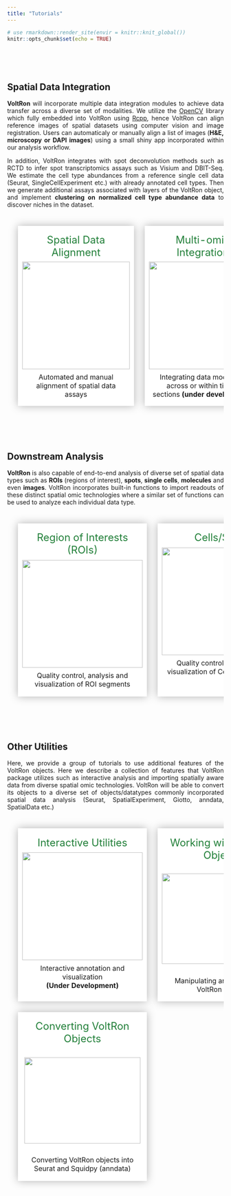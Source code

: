 ```yaml
---
title: "Tutorials"
---
```


<style>
.title{
  display: none;
}
body {
  text-align: justify
}
table, th, td, tr{
  empty-cells:hide;
  border-spacing: 25px;
  border-collapse: separate;
}
td{
  filter:drop-shadow(0 0 10px rgba(0,0,0,0.3));
  padding: 10px;
  background:white;
  text-align:center;
  width:33%;
  vertical-align: text-top;
}
td:hover, td:active{
  filter:drop-shadow(0 0 10px rgba(0,0,0,0.3));
  transform: scale(1.02);
  cursor: pointer;
}
.main-container {
  max-width: 1200px;
  margin-left: auto;
  margin-right: auto;
}
p.tutorial {
  text-decoration: none!important;
  font-size: 1.5em;
  color: #23803A;
  margin: 3%
}
</style>

```r
# use rmarkdown::render_site(envir = knitr::knit_global())
knitr::opts_chunk$set(echo = TRUE)
```

<br>
<!-- <br> -->

<!-- ## Spatial Data Analysis with VoltRon -->

<br>

## Spatial Data Integration


**VoltRon** will incorporate multiple data integration modules to achieve data transfer across a diverse set of modalities. We utilize the <a href="https://opencv.org/">OpenCV</a> library which fully embedded into VoltRon using <a href="https://www.rcpp.org/">Rcpp</a>, hence VoltRon can align reference images of spatial datasets using computer vision and image registration. Users can automaticaly or manually align a list of images (**H&E, microscopy or DAPI images**) using a small shiny app incorporated within our analysis workflow. 

In addition, VoltRon integrates with spot deconvolution methods such as RCTD to infer spot transcriptomics assays such as Visium and DBIT-Seq. We estimate the cell type abundances from a reference single cell data (Seurat, SingleCellExperiment etc.) with already annotated cell types. Then we generate additional assays associated with layers of the VoltRon object, and implement **clustering on normalized cell type abundance data** to discover niches in the dataset. 

<table>
<tbody>
  <tr>
   <td onclick="location.href='registration.html';"> 
      <p class ="tutorial"> Spatial Data Alignment </p>
      <img width="250" height="250" src="https://bimsbstatic.mdc-berlin.de/landthaler/VoltRon/Package/images/registration.png" class="center">
      <p style = "margin: 3%"> Automated and manual alignment of spatial data assays</p>
   </td>
   <!--  <td onclick="location.href='multiomic.html';"> -->
   <td>
      <p class ="tutorial"> Multi-omic Integration </p>
      <img width="250" height="250" src="https://bimsbstatic.mdc-berlin.de/landthaler/VoltRon/Package/images/registration.png" class="center">
      <p style = "margin: 3%"> Integrating data modalities across or within tissue sections <strong> (under development) </strong></p>
   </td>
   <td onclick="location.href='deconvolution.html';"> 
      <p class ="tutorial"> Niche Clustering </p>
      <img width="250" height="250" src="https://bimsbstatic.mdc-berlin.de/landthaler/VoltRon/Package/images/deconvolution.png" class="center">
      <p style = "margin: 3%"> Clustering with ROI/spot deconvolution</p>
   </td>
  </tr>
</tbody>
</table>

<br>
<br>

## Downstream Analysis 

**VoltRon** is also capable of end-to-end analysis of diverse set of spatial data types such as **ROIs** (regions of interest), **spots**, **single cells**,  **molecules** and even **images**. VoltRon incorporates built-in functions to import readouts of these distinct spatial omic technologies where a similar set of functions can be used to analyze each individual data type.

<table>
<tbody>
  <tr>
   <td onclick="location.href='roianalysis.html';"> 
      <p class ="tutorial"> Region of Interests (ROIs) </p>
      <img width="280" height="250" src="https://bimsbstatic.mdc-berlin.de/landthaler/VoltRon/Package/images/GeoMx.png" class="center">
      <p style = "margin: 3%"> Quality control, analysis and visualization of ROI segments </p>
   </td>
   <td onclick="location.href='spotanalysis.html';"> 
      <p class ="tutorial"> Cells/Spots </p>
      <img width="280" height="250" src="https://bimsbstatic.mdc-berlin.de/landthaler/VoltRon/Package/images/spotanalysis.png" class="center">
      <p style = "margin: 3%"> Quality control, analysis and visualization of Cell/Spot datasets </p>
   </td>
   <td onclick="location.href='pixelanalysis.html';"> 
      <p class ="tutorial"> Pixels (Image Only) </p>
      <img width="280" height="250" src="https://bimsbstatic.mdc-berlin.de/landthaler/VoltRon/Package/images/tissue_lowres_image_grid.png" class="center">
      <p style = "margin: 3%"> Analysis and visualization of Image datasets <br> <strong> (Under Development) </strong> </p>
   </td>
  </tr>
</tbody>
</table>

<br>
<br>

##  Other Utilities

Here, we provide a group of tutorials to use additional features of the VoltRon objects. Here we describe a collection of features that VoltRon package utilizes such as interactive analysis and importing spatially aware data from diverse spatial omic technologies. VoltRon will be able to convert its objects to a diverse set of objects/datatypes commonly incorporated spatial data analysis (Seurat, SpatialExperiment, Giotto, anndata, SpatialData etc.) 

<table>
<tbody>
  <tr>
   <td onclick="location.href='interactive.html';"> 
      <p class ="tutorial"> Interactive Utilities </p>
      <img width="280" height="250" src="https://bimsbstatic.mdc-berlin.de/landthaler/VoltRon/Package/images/interactiveannotation.png" class="center">
      <p style = "margin: 3%"> Interactive annotation and visualization  <br>  <strong> (Under Development) </strong> </p>
   </td>
   <td onclick="location.href='voltronobjects.html';"> 
      <p class ="tutorial"> Working with VoltRon Objects </p>
      <br>
      <img width="280" height="210" src="https://bimsbstatic.mdc-berlin.de/landthaler/VoltRon/Package/images/voltronobjects.png" class="center">
      <br>
      <br>
      <p style = "margin: 3%"> Manipulating and configuring VoltRon objects </p>
   </td>
   <td onclick="location.href='importingdata.html';"> 
      <p class ="tutorial"> Importing Spatial Data </p>
      <img width="250" height="250" src="https://bimsbstatic.mdc-berlin.de/landthaler/VoltRon/Package/images/technologies.png" class="center">
      <p style = "margin: 3%"> Importing readouts of spatial technologies <br> </p>
   </td>
  </tr>
  <tr>
    <td onclick="location.href='conversion.html';"> 
      <p class ="tutorial"> Converting VoltRon Objects </p>
      <br>
      <img width="270" height="200" src="https://bimsbstatic.mdc-berlin.de/landthaler/VoltRon/Package/images/conversion.png" class="center">
      <br>
      <br>
      <p style = "margin: 3%"> Converting VoltRon objects into Seurat and Squidpy (anndata) </strong></p>
   </td>
  </tr>
</tbody>
</table>

<br>
